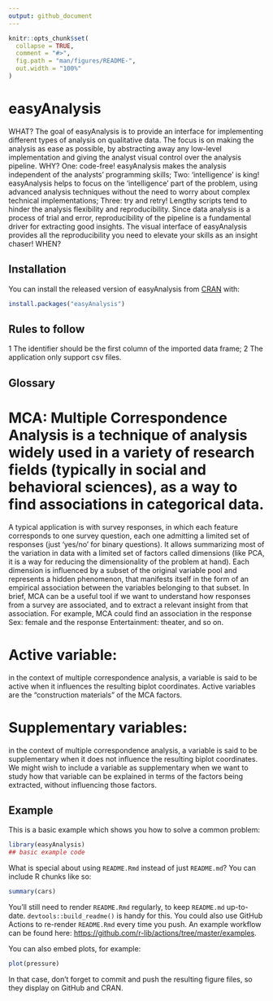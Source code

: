 ---
output: github_document
---

<!-- README.md is generated from README.Rmd. Please edit that file -->

```{r, include = FALSE}
knitr::opts_chunk$set(
  collapse = TRUE,
  comment = "#>",
  fig.path = "man/figures/README-",
  out.width = "100%"
)
```

# easyAnalysis

<!-- badges: start -->
<!-- badges: end -->

WHAT?
The goal of easyAnalysis is to provide an interface for implementing different types of analysis on qualitative data. The focus is on making the analysis as ease as possible, by abstracting away any low-level implementation and giving the analyst visual control over the analysis pipeline.
WHY? 
One: code-free! easyAnalysis makes the analysis independent of the analysts' programming skills;
Two: 'intelligence' is king! easyAnalysis helps to focus on the 'intelligence' part of the problem, using advanced analysis techniques without the need to worry about complex technical implementations;
Three: try and retry! Lengthy scripts tend to hinder the analysis flexibility and reproducibility. Since data analysis is a process of trial and error, reproducibility of the pipeline is a fundamental driver for extracting good insights. The visual interface of easyAnalysis provides all the reproducibility you need to elevate your skills as an insight chaser! 
WHEN? 

## Installation

You can install the released version of easyAnalysis from [CRAN](https://CRAN.R-project.org) with:

``` r
install.packages("easyAnalysis")
```


## Rules to follow 

1 The identifier should be the first column of the imported data frame; 
2 The application only support csv files. 


## Glossary
# MCA: Multiple Correspondence Analysis is a technique of analysis widely used in a variety of research fields (typically in social and behavioral sciences), as a way to find associations in categorical data. 
A typical application is with survey responses, in which each feature corresponds to one survey question, each one admitting a limited set of responses (just 'yes/no' for binary questions). 
It allows summarizing most of the variation in data with a limited set of factors called dimensions (like PCA, it is a way for reducing the dimensionality of the problem at hand). Each dimension is influenced by a subset of the original variable pool and represents a hidden phenomenon, that manifests itself in the form of an empirical association between the variables belonging to that subset. 
In brief, MCA can be a useful tool if we want to understand how responses from a survey are associated, and to extract a relevant insight from that association. For example, MCA could find an association in the response Sex: female and the response Entertainment: theater, and so on.

# Active variable: 
  in the context of multiple correspondence analysis, a
  variable is said to be active when it influences the resulting biplot              coordinates. Active variables are the "construction materials" of the MCA 
  factors. 

# Supplementary variables: 
  in the context of multiple correspondence analysis,
  a variable is said to be supplementary when it does not influence the 
  resulting    biplot coordinates. We might wish to include a variable as            supplementary when we   want to study how that variable can be explained in 
  terms of the factors being     extracted, without influencing those factors. 

## Example

This is a basic example which shows you how to solve a common problem:

```{r example}
library(easyAnalysis)
## basic example code
```

What is special about using `README.Rmd` instead of just `README.md`? You can include R chunks like so:

```{r cars}
summary(cars)
```

You'll still need to render `README.Rmd` regularly, to keep `README.md` up-to-date. `devtools::build_readme()` is handy for this. You could also use GitHub Actions to re-render `README.Rmd` every time you push. An example workflow can be found here: <https://github.com/r-lib/actions/tree/master/examples>.

You can also embed plots, for example:

```{r pressure, echo = FALSE}
plot(pressure)
```

In that case, don't forget to commit and push the resulting figure files, so they display on GitHub and CRAN.

